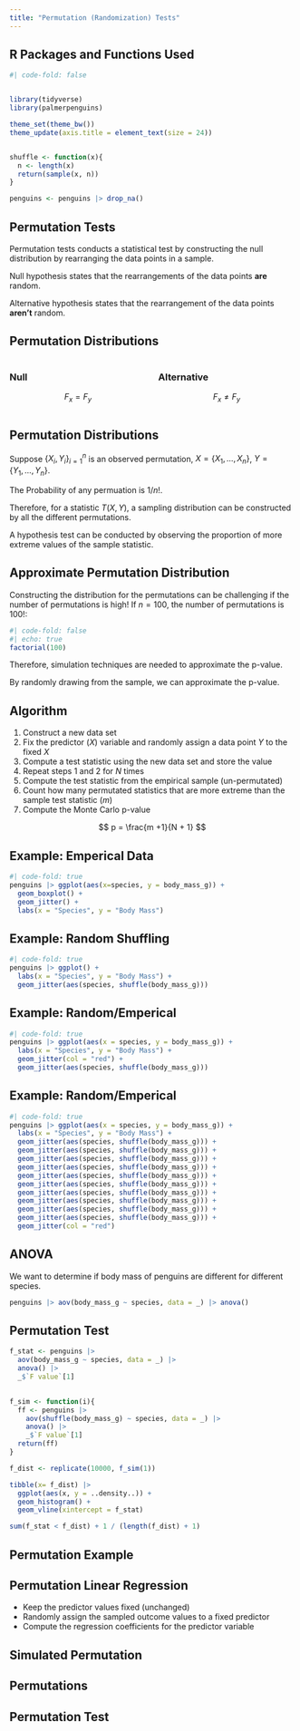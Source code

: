 ```yaml
---
title: "Permutation (Randomization) Tests"
---
```


## R Packages and Functions Used

```r
#| code-fold: false


library(tidyverse)
library(palmerpenguins)

theme_set(theme_bw())
theme_update(axis.title = element_text(size = 24))


shuffle <- function(x){
  n <- length(x)
  return(sample(x, n))
}

penguins <- penguins |> drop_na() 

```


## Permutation Tests

Permutation tests conducts a statistical test by constructing the null distribution by rearranging the data points in a sample. 

Null hypothesis states that the rearrangements of the data points **are** random.

Alternative hypothesis states that the rearrangement of the data points **aren't** random.

## Permutation Distributions

:::: {.columns}

::: {.column width="50%"}
### Null 

$$
F_x = F_y
$$

:::

::: {.column width="50%"}
### Alternative 

$$
F_x \neq F_y
$$

:::

::::

## Permutation Distributions

Suppose $\{X_i, Y_i\}^n_{i=1}$ is an observed permutation, $X = \{X_1, \ldots, X_n\}$, $Y = \{Y_1, \ldots, Y_n\}$.

The Probability of any permuation is $1/n!$.

Therefore, for a statistic $T(X,Y)$, a sampling distribution can be constructed by all the different permutations.

A hypothesis test can be conducted by observing the proportion of more extreme values of the sample statistic.

## Approximate Permutation Distribution

Constructing the distribution for the permutations can be challenging if the number of permutations is high! If $n=100$, the number of permutations is $100!$:

```r
#| code-fold: false
#| echo: true
factorial(100)
```

Therefore, simulation techniques are needed to approximate the p-value. 

By randomly drawing from the sample, we can approximate the p-value.


## Algorithm

1.    Construct a new data set
  1.    Fix the predictor ($X$) variable and randomly assign a data point $Y$ to the fixed $X$
2.    Compute a test statistic using the new data set and store the value
3.    Repeat steps 1 and 2 for $N$ times
4.    Compute the test statistic from the empirical sample (un-permutated)
5.    Count how many permutated statistics that are more extreme than the sample test statistic ($m$)
6.    Compute the Monte Carlo p-value

$$
p = \frac{m +1}{N + 1}
$$

## Example: Emperical Data

```r
#| code-fold: true
penguins |> ggplot(aes(x=species, y = body_mass_g)) +
  geom_boxplot() +
  geom_jitter() +
  labs(x = "Species", y = "Body Mass")

```

## Example: Random Shuffling 

```r
#| code-fold: true
penguins |> ggplot() +
  labs(x = "Species", y = "Body Mass") + 
  geom_jitter(aes(species, shuffle(body_mass_g)))

```

## Example: Random/Emperical 

```r
#| code-fold: true
penguins |> ggplot(aes(x = species, y = body_mass_g)) +
  labs(x = "Species", y = "Body Mass") + 
  geom_jitter(col = "red") +
  geom_jitter(aes(species, shuffle(body_mass_g)))

```

## Example: Random/Emperical 

```r
#| code-fold: true
penguins |> ggplot(aes(x = species, y = body_mass_g)) +
  labs(x = "Species", y = "Body Mass") + 
  geom_jitter(aes(species, shuffle(body_mass_g))) +
  geom_jitter(aes(species, shuffle(body_mass_g))) +
  geom_jitter(aes(species, shuffle(body_mass_g))) +
  geom_jitter(aes(species, shuffle(body_mass_g))) +
  geom_jitter(aes(species, shuffle(body_mass_g))) +
  geom_jitter(aes(species, shuffle(body_mass_g))) +
  geom_jitter(aes(species, shuffle(body_mass_g))) +
  geom_jitter(aes(species, shuffle(body_mass_g))) +
  geom_jitter(aes(species, shuffle(body_mass_g))) +
  geom_jitter(aes(species, shuffle(body_mass_g))) +
  geom_jitter(col = "red") 
```

## ANOVA

We want to determine if body mass of penguins are different for different species.

```r
penguins |> aov(body_mass_g ~ species, data = _) |> anova()
```

## Permutation Test

```r
f_stat <- penguins |> 
  aov(body_mass_g ~ species, data = _) |> 
  anova() |> 
  _$`F value`[1]
  

f_sim <- function(i){
  ff <- penguins |> 
    aov(shuffle(body_mass_g) ~ species, data = _) |> 
    anova() |> 
    _$`F value`[1]
  return(ff)
}

f_dist <- replicate(10000, f_sim(1))

tibble(x= f_dist) |> 
  ggplot(aes(x, y = ..density..)) +
  geom_histogram() +
  geom_vline(xintercept = f_stat)

sum(f_stat < f_dist) + 1 / (length(f_dist) + 1)

```


## Permutation Example


## Permutation Linear Regression

-   Keep the predictor values fixed (unchanged)
-   Randomly assign the sampled outcome values to a fixed predictor
-   Compute the regression coefficients for the predictor variable

## Simulated Permutation


## Permutations


## Permutation Test

